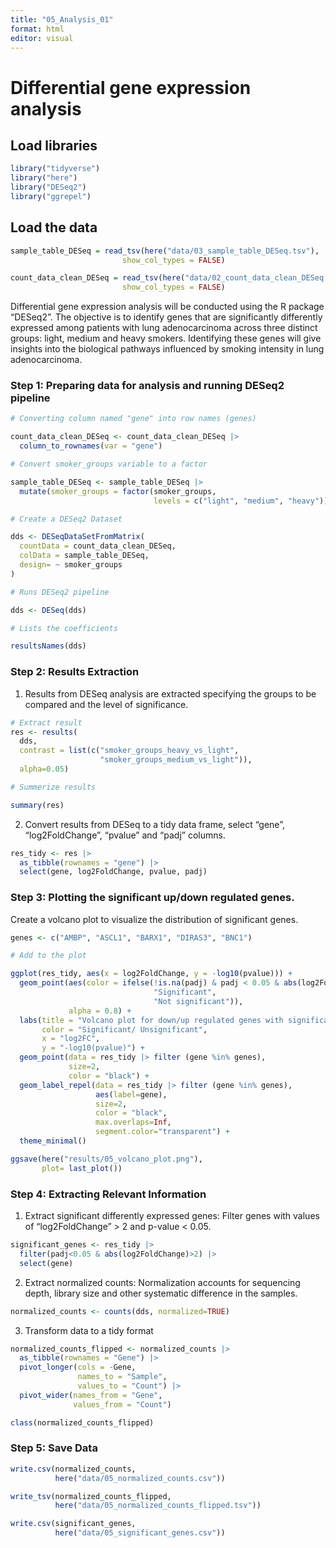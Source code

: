 ```yaml
---
title: "05_Analysis_01"
format: html
editor: visual
---
```


# Differential gene expression analysis

## Load libraries

```r

library("tidyverse")
library("here")
library("DESeq2")
library("ggrepel")
```

## Load the data

```r

sample_table_DESeq = read_tsv(here("data/03_sample_table_DESeq.tsv"),
                         show_col_types = FALSE)

count_data_clean_DESeq = read_tsv(here("data/02_count_data_clean_DESeq.tsv"),
                         show_col_types = FALSE)
```

Differential gene expression analysis will be conducted using the R package "DESeq2". The objective is to identify genes that are significantly differently expressed among patients with lung adenocarcinoma across three distinct groups: light, medium and heavy smokers. Identifying these genes will give insights into the biological pathways influenced by smoking intensity in lung adenocarcinoma.

### Step 1: Preparing data for analysis and running DESeq2 pipeline

```r

# Converting column named "gene" into row names (genes)

count_data_clean_DESeq <- count_data_clean_DESeq |>
  column_to_rownames(var = "gene")

# Convert smoker_groups variable to a factor

sample_table_DESeq <- sample_table_DESeq |>
  mutate(smoker_groups = factor(smoker_groups, 
                                levels = c("light", "medium", "heavy")))

# Create a DESeq2 Dataset

dds <- DESeqDataSetFromMatrix(
  countData = count_data_clean_DESeq, 
  colData = sample_table_DESeq,
  design= ~ smoker_groups
)

# Runs DESeq2 pipeline

dds <- DESeq(dds)

# Lists the coefficients

resultsNames(dds) 
```

### Step 2: Results Extraction

1.  Results from DESeq analysis are extracted specifying the groups to be compared and the level of significance.

```r

# Extract result
res <- results(
  dds, 
  contrast = list(c("smoker_groups_heavy_vs_light", 
                    "smoker_groups_medium_vs_light")),
  alpha=0.05)

# Summerize results

summary(res)
```

2.  Convert results from DESeq to a tidy data frame, select "gene", "log2FoldChange", "pvalue" and "padj" columns.

```r

res_tidy <- res |>
  as_tibble(rownames = "gene") |>
  select(gene, log2FoldChange, pvalue, padj)
```

### Step 3: Plotting the significant up/down regulated genes.

Create a volcano plot to visualize the distribution of significant genes.

```r

genes <- c("AMBP", "ASCL1", "BARX1", "DIRAS3", "BNC1")

# Add to the plot

ggplot(res_tidy, aes(x = log2FoldChange, y = -log10(pvalue))) +
  geom_point(aes(color = ifelse(!is.na(padj) & padj < 0.05 & abs(log2FoldChange) > 2,
                                "Significant", 
                                "Not significant")),
             alpha = 0.8) +
  labs(title = "Volcano plot for down/up regulated genes with significance < 0.05",
       color = "Significant/ Unsignificant", 
       x = "log2FC",
       y = "-log10(pvalue)") +
  geom_point(data = res_tidy |> filter (gene %in% genes), 
             size=2,
             color = "black") +
  geom_label_repel(data = res_tidy |> filter (gene %in% genes), 
                   aes(label=gene),
                   size=2,
                   color = "black", 
                   max.overlaps=Inf,
                   segment.color="transparent") +
  theme_minimal()

ggsave(here("results/05_volcano_plot.png"),
       plot= last_plot())
```

### Step 4: Extracting Relevant Information

1.  Extract significant differently expressed genes: Filter genes with values of "log2FoldChange" \> 2 and p-value \< 0.05.

```r

significant_genes <- res_tidy |>
  filter(padj<0.05 & abs(log2FoldChange)>2) |>
  select(gene)
```

2.  Extract normalized counts: Normalization accounts for sequencing depth, library size and other systematic difference in the samples.

```r

normalized_counts <- counts(dds, normalized=TRUE)
```

3.  Transform data to a tidy format

```r

normalized_counts_flipped <- normalized_counts |>
  as_tibble(rownames = "Gene") |>
  pivot_longer(cols = -Gene, 
               names_to = "Sample", 
               values_to = "Count") |>
  pivot_wider(names_from = "Gene", 
              values_from = "Count")
```

```r
class(normalized_counts_flipped)
```

### Step 5: Save Data

```r

write.csv(normalized_counts, 
          here("data/05_normalized_counts.csv"))
```

```r

write_tsv(normalized_counts_flipped, 
          here("data/05_normalized_counts_flipped.tsv"))
```

```r

write.csv(significant_genes, 
          here("data/05_significant_genes.csv"))
```
